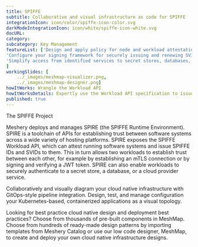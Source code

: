 ---title: SPIFFE  subtitle: Collaborative and visual infrastructure as code for SPIFFEintegrationIcon: icon/color/spiffe-icon-color.svgdarkModeIntegrationIcon: icon/white/spiffe-icon-white.svgdocURL: category: subcategory: Key ManagementfeatureList: ['Design and apply policy for node and workload attestation.','Configure your signing framework for securely issuing and renewing SVIDs.','Simplify access from identified services to secret stores, databases, services meshes and cloud provider services.']workingSlides: [    ../_images/meshmap-visualizer.png,    ../_images/meshmap-designer.png]howItWorks: Wrangle the Workload APIhowItWorksDetails: Expertly use the Workload API specification to issue and retrieve SVIDs.published: true---<p>    The SPIFFE Project</p><p>    Meshery deploys and manages SPIRE (the SPIFFE Runtime Environment). SPIRE is a toolchain of APIs for establishing trust between software systems across a wide variety of hosting platforms. SPIRE exposes the SPIFFE Workload API, which can attest running software systems and issue SPIFFE IDs and SVIDs to them. This in turn allows two workloads to establish trust between each other, for example by establishing an mTLS connection or by signing and verifying a JWT token. SPIRE can also enable workloads to securely authenticate to a secret store, a database, or a cloud provider service.</p><p>    Collaboratively and visually diagram your cloud native infrastructure with GitOps-style pipeline integration. Design, test, and manage configuration your Kubernetes-based, containerized applications as a visual topology.</p><p>    Looking for best practice cloud native design and deployment best practices? Choose from thousands of pre-built components in MeshMap. Choose from hundreds of ready-made design patterns by importing templates from Meshery Catalog or use our low code designer, MeshMap, to create and deploy your own cloud native infrastructure designs.</p>